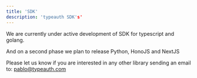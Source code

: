 ```yaml
---
title: 'SDK'
description: 'typeauth SDK's'
---
```


We are currently under active development of SDK for typescript and golang.

And on a second phase we plan to release Python, HonoJS and NextJS

Please let us know if you are interested in any other library sending an email to: pablo@typeauth.com